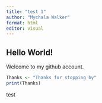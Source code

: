 ---
title: "test 1"
author: "Mychala Walker"
format: html
editor: visual
---

## Hello World!

Welcome to my github account.

```{r}
Thanks <- "Thanks for stopping by"
print(Thanks)
```

test
